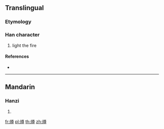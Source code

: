 ==Translingual==

===Etymology===
{{Han compound|火|尊|c1=s|t1=fire|c2=p|ls=psc}}

===Han character===
{{Han char|rn=86|rad=火|as=12|sn=16|four=98846|canj=FTWI}}

# light the fire

====References====
* {{Han ref|kx=0682.130|dkj=19401|hdz=32235.050|uh=71C7|ud=29127|bh=EA51|bd=59985}}

----

==Mandarin==

===Hanzi===
{{cmn-hanzi|pin=[[zùn]] ([[zun4]])|wg=tsun<sup>4</sup>}}

# {{defn|lang=cmn|sort=火12}}

[[fr:燇]]
[[pl:燇]]
[[th:燇]]
[[zh:燇]]